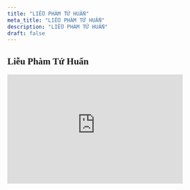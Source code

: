 ```yaml
---
title: "LIỄU PHÀM TỨ HUẤN"
meta_title: "LIỄU PHÀM TỨ HUẤN"
description: "LIỄU PHÀM TỨ HUẤN"
draft: false
---
```

<style>
    @import url('https://fonts.googleapis.com/css2?family=Pattaya&display=swap');
</style>
<h2 style="font-family: 'Pattaya'">Liễu Phàm Tứ Huấn</h2>
<iframe
    style='width:400px;height:250px'
    src='https://online.pubhtml5.com/kcbf/qtqg/'
    seamless='seamless'
    scrolling='no'
    frameborder='0'
    allowtransparency='true'
    allowfullscreen='true'
></iframe>
